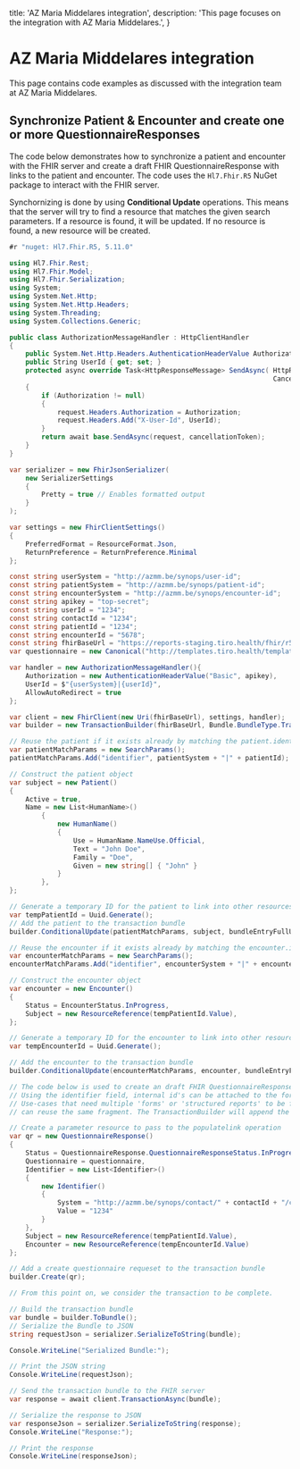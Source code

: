   title: 'AZ Maria Middelares integration',
  description: 'This page focuses on the integration with AZ Maria Middelares.',
}

# AZ Maria Middelares integration

This page contains code examples as discussed with the integration team at AZ Maria Middelares.

## Synchronize Patient & Encounter and create one or more QuestionnaireResponses

The code below demonstrates how to synchronize a patient and encounter with the FHIR server and create a draft FHIR QuestionnaireResponse with links to the patient and encounter. The code uses the `Hl7.Fhir.R5` NuGet package to interact with the FHIR server.

Synchornizing is done by using **Conditional Update** operations. This means that the server will try to find a resource that matches the given search parameters. If a resource is found, it will be updated. If no resource is found, a new resource will be created.

```csharp
#r "nuget: Hl7.Fhir.R5, 5.11.0"

using Hl7.Fhir.Rest;
using Hl7.Fhir.Model;
using Hl7.Fhir.Serialization;
using System;
using System.Net.Http;
using System.Net.Http.Headers;
using System.Threading;
using System.Collections.Generic;

public class AuthorizationMessageHandler : HttpClientHandler
{
    public System.Net.Http.Headers.AuthenticationHeaderValue Authorization { get; set; }
    public String UserId { get; set; }
    protected async override Task<HttpResponseMessage> SendAsync( HttpRequestMessage request,
                                                                  CancellationToken cancellationToken)
    {
        if (Authorization != null)
        {
            request.Headers.Authorization = Authorization;
            request.Headers.Add("X-User-Id", UserId);
        }
        return await base.SendAsync(request, cancellationToken);
    }
}

var serializer = new FhirJsonSerializer(
    new SerializerSettings
    {
        Pretty = true // Enables formatted output
    }
);

var settings = new FhirClientSettings()
{
    PreferredFormat = ResourceFormat.Json,
    ReturnPreference = ReturnPreference.Minimal
};

const string userSystem = "http://azmm.be/synops/user-id";
const string patientSystem = "http://azmm.be/synops/patient-id";
const string encounterSystem = "http://azmm.be/synops/encounter-id";
const string apikey = "top-secret";
const string userId = "1234";
const string contactId = "1234";
const string patientId = "1234";
const string encounterId = "5678";
const string fhirBaseUrl = "https://reports-staging.tiro.health/fhir/r5";
var questionnaire = new Canonical("http://templates.tiro.health/templates/473f08a6507946b4b7fdeb00d3137139");

var handler = new AuthorizationMessageHandler(){
    Authorization = new AuthenticationHeaderValue("Basic", apikey),
    UserId = $"{userSystem}|{userId}",
    AllowAutoRedirect = true
};

var client = new FhirClient(new Uri(fhirBaseUrl), settings, handler);
var builder = new TransactionBuilder(fhirBaseUrl, Bundle.BundleType.Transaction);

// Reuse the patient if it exists already by matching the patient.identifier
var patientMatchParams = new SearchParams();
patientMatchParams.Add("identifier", patientSystem + "|" + patientId);

// Construct the patient object
var subject = new Patient()
{
    Active = true,
    Name = new List<HumanName>()
        {
            new HumanName()
            {
                Use = HumanName.NameUse.Official,
                Text = "John Doe",
                Family = "Doe",
                Given = new string[] { "John" }
            }
        },
};

// Generate a temporary ID for the patient to link into other resources (ex. Encounter)
var tempPatientId = Uuid.Generate();
// Add the patient to the transaction bundle
builder.ConditionalUpdate(patientMatchParams, subject, bundleEntryFullUrl: tempPatientId.Value);

// Reuse the encounter if it exists already by matching the encounter.identifier
var encounterMatchParams = new SearchParams();
encounterMatchParams.Add("identifier", encounterSystem + "|" + encounterId);

// Construct the encounter object
var encounter = new Encounter()
{
    Status = EncounterStatus.InProgress,
    Subject = new ResourceReference(tempPatientId.Value),
};

// Generate a temporary ID for the encounter to link into other resources (ex. Questionnaire)
var tempEncounterId = Uuid.Generate();

// Add the encounter to the transaction bundle
builder.ConditionalUpdate(encounterMatchParams, encounter, bundleEntryFullUrl: tempEncounterId.Value);

// The code below is used to create an draft FHIR QuestionnaireResponse with links to the patient and encounter.
// Using the identifier field, internal id's can be attached to the form.
// Use-cases that need multiple 'forms' or 'structured reports' to be filled for the same encounter and patient,
// can reuse the same fragment. The TransactionBuilder will append the requests to the bundle.

// Create a parameter resource to pass to the populatelink operation
var qr = new QuestionnaireResponse()
{
    Status = QuestionnaireResponse.QuestionnaireResponseStatus.InProgress,
    Questionnaire = questionnaire,
    Identifier = new List<Identifier>()
    {
        new Identifier()
        {
            System = "http://azmm.be/synops/contact/" + contactId + "/contactveld",
            Value = "1234"
        }
    },
    Subject = new ResourceReference(tempPatientId.Value),
    Encounter = new ResourceReference(tempEncounterId.Value)
};

// Add a create questionnaire requeset to the transaction bundle
builder.Create(qr);

// From this point on, we consider the transaction to be complete.

// Build the transaction bundle
var bundle = builder.ToBundle();
// Serialize the Bundle to JSON
string requestJson = serializer.SerializeToString(bundle);

Console.WriteLine("Serialized Bundle:");

// Print the JSON string
Console.WriteLine(requestJson);

// Send the transaction bundle to the FHIR server
var response = await client.TransactionAsync(bundle);

// Serialize the response to JSON
var responseJson = serializer.SerializeToString(response);
Console.WriteLine("Response:");

// Print the response
Console.WriteLine(responseJson);
```

